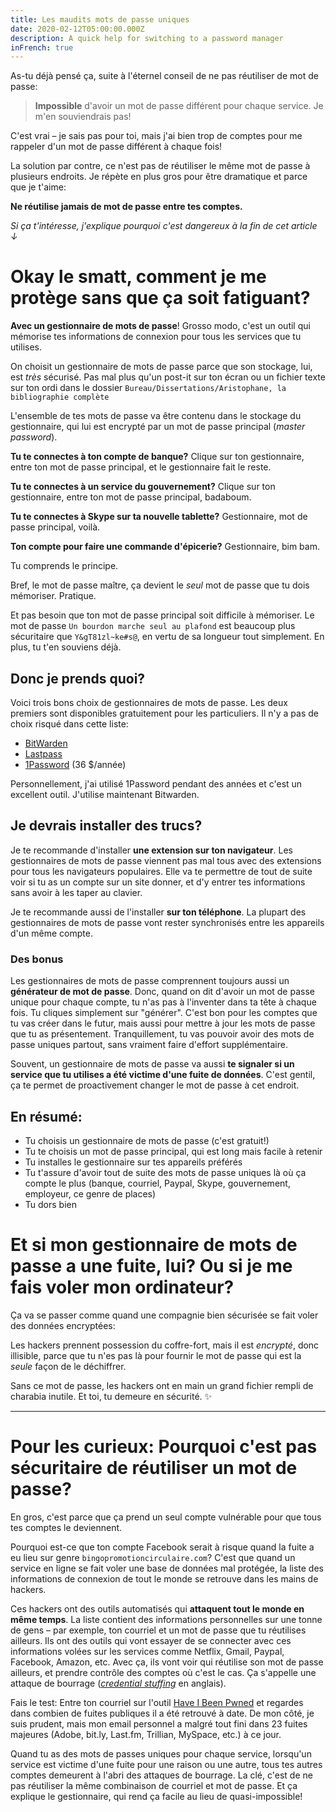 ```yaml
---
title: Les maudits mots de passe uniques
date: 2020-02-12T05:00:00.000Z
description: A quick help for switching to a password manager
inFrench: true
---
```


As-tu déjà pensé ça, suite à l'éternel conseil de ne pas réutiliser de mot de passe:

> **Impossible** d'avoir un mot de passe différent pour chaque service. Je m'en souviendrais pas!

C'est vrai – je sais pas pour toi, mais j'ai bien trop de comptes pour me rappeler d'un mot de passe différent à chaque fois!

La solution par contre, ce n'est pas de réutiliser le même mot de passe à plusieurs endroits. Je répète en plus gros pour être dramatique et parce que je t'aime:

**Ne réutilise jamais de mot de passe entre tes comptes.**

*Si ça t'intéresse, j'explique pourquoi c'est dangereux à la fin de cet article ↓*

# Okay le smatt, comment je me protège sans que ça soit fatiguant?

**Avec un gestionnaire de mots de passe**! Grosso modo, c'est un outil qui mémorise tes informations de connexion pour tous les services que tu utilises.

On choisit un gestionnaire de mots de passe parce que son stockage, lui, est *très* sécurisé. Pas mal plus qu'un post-it sur ton écran ou un fichier texte sur ton ordi dans le dossier `Bureau/Dissertations/Aristophane, la bibliographie complète`

L'ensemble de tes mots de passe va être contenu dans le stockage du gestionnaire,
qui lui est encrypté par un mot de passe principal (*master password*).

**Tu te connectes à ton compte de banque?** Clique sur ton gestionnaire, entre ton mot de passe principal, et le gestionnaire fait le reste.

**Tu te connectes à un service du gouvernement?** Clique sur ton gestionnaire, entre ton mot de passe principal, badaboum.

**Tu te connectes à Skype sur ta nouvelle tablette?** Gestionnaire, mot de passe principal, voilà.

**Ton compte pour faire une commande d'épicerie?** Gestionnaire, bim bam.

Tu comprends le principe.

Bref, le mot de passe maître, ça devient le *seul* mot de passe que tu dois mémoriser. Pratique.

Et pas besoin que ton mot de passe principal soit difficile à mémoriser. Le mot de passe `Un bourdon marche seul au plafond` est beaucoup plus sécuritaire que `Y&gT81zl~ke#s@`, en vertu de sa longueur tout simplement. En plus, tu t'en souviens déjà.

## Donc je prends quoi?

Voici
trois bons choix de gestionnaires de mots de passe. Les deux premiers
sont disponibles gratuitement pour les particuliers. Il n'y a pas de
choix risqué dans cette liste:

* [BitWarden](https://bitwarden.com/)
* [Lastpass](https://www.lastpass.com/fr/how-lastpass-works)
* [1Password](https://1password.com/fr/) (36 $/année)

Personnellement, j'ai utilisé 1Password pendant des années et c'est un excellent outil. J'utilise maintenant Bitwarden.

## Je devrais installer des trucs?

Je te recommande d'installer **une extension sur ton navigateur**. Les gestionnaires de mots de passe viennent pas mal tous avec des extensions pour tous les navigateurs populaires. Elle va te permettre de tout de suite voir si tu as un compte sur un site donner, et d'y entrer tes informations sans avoir à les taper au clavier.

Je te recommande aussi de l'installer **sur ton téléphone**. La plupart des gestionnaires de mots de passe vont rester synchronisés entre les appareils d'un même compte.

### Des bonus

Les gestionnaires de mots de passe comprennent toujours aussi un **générateur de mot de passe**.
Donc, quand on dit d'avoir un mot de passe unique pour chaque compte, tu
n'as pas à l'inventer dans ta tête à chaque fois. Tu cliques simplement
sur "générer". C'est bon pour les comptes que tu vas créer dans le futur,
mais aussi pour mettre à jour les mots de passe que tu as présentement.
Tranquillement, tu vas pouvoir avoir des mots de passe uniques partout,
sans vraiment faire d'effort supplémentaire.

Souvent, un gestionnaire de mots de passe va aussi **te signaler si un service que tu utilises a été victime d'une fuite de données**. C'est gentil, ça te permet de proactivement changer le mot de passe à cet endroit.

## En résumé:

* Tu choisis un gestionnaire de mots de passe (c'est gratuit!)
* Tu te choisis un mot de passe principal, qui est long mais facile à retenir
* Tu installes le gestionnaire sur tes appareils préférés
* Tu
  t'assure d'avoir tout de suite des mots de passe uniques là où ça
  compte le plus (banque, courriel, Paypal, Skype, gouvernement,
  employeur, ce genre de places)
* Tu dors bien

# Et si mon gestionnaire de mots de passe a une fuite, lui? Ou si je me fais voler mon ordinateur?

Ça va se passer comme quand une compagnie bien sécurisée se fait voler des données encryptées:

Les
hackers prennent possession du coffre-fort, mais il est *encrypté*, donc illisible, parce que tu n'es pas là pour fournir le mot de passe qui
est la *seule* façon de le déchiffrer.

Sans ce mot de passe, les hackers ont en main un grand fichier rempli de charabia inutile. Et toi, tu demeure en sécurité. ✨

***

# Pour les curieux: Pourquoi c'est pas sécuritaire de réutiliser un mot de passe?

En gros, c'est parce que ça prend un seul compte vulnérable pour que tous tes comptes le deviennent.

Pourquoi
est-ce que ton compte Facebook serait à risque quand la fuite a eu lieu
sur genre `bingopromotioncirculaire.com`? C'est que quand un service en ligne se fait voler une base de
données mal protégée, la liste des informations de connexion de tout le monde se retrouve dans les mains de hackers.

Ces hackers ont des outils automatisés qui **attaquent tout le monde en même temps**. La liste contient des informations personnelles sur une tonne de gens – par exemple, ton courriel et un mot de passe que tu réutilises ailleurs. Ils
ont des outils qui vont essayer de se connecter avec ces informations volées
sur les services comme Netflix, Gmail, Paypal, Facebook, Amazon, etc. Avec ça, ils vont voir qui réutilise son mot de passe ailleurs, et prendre contrôle des comptes où c'est le cas. Ça s'appelle une attaque de
bourrage (*[credential stuffing](https://owasp.org/www-community/attacks/Credential_stuffing)* en anglais).

Fais le test: Entre ton courriel sur l'outil [Have I Been Pwned](https://haveibeenpwned.com/) et regardes dans combien de fuites publiques il a été retrouvé à date.
De mon côté, je suis prudent, mais mon email personnel a malgré tout
fini dans 23 fuites majeures (Adobe, bit.ly, Last.fm, Trillian, MySpace,
etc.) à ce jour.

Quand tu as des mots de passes uniques pour
chaque service, lorsqu'un service est victime d'une fuite pour une
raison ou une autre, tous tes autres comptes demeurent à l'abri des attaques de bourrage. La clé, c'est de ne pas réutiliser la même combinaison de courriel et mot de passe. Et ça explique le gestionnaire, qui rend ça facile au lieu de quasi-impossible!
